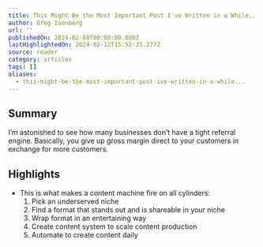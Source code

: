 ```yaml
---
title: This Might Be the Most Important Post I've Written in a While...
author: Greg Isenberg
url: ''
publishedOn: 2024-02-08T00:00:00.000Z
lastHighlightedOn: 2024-02-12T15:52:35.277Z
source: reader
category: articles
tags: []
aliases:
  - this-might-be-the-most-important-post-ive-written-in-a-while...
---
```

## Summary

I’m astonished to see how many businesses don’t have a tight referral engine. Basically, you give up gross margin direct to your customers in exchange for more customers.

## Highlights
- This is what makes a content machine fire on all cylinders:
  1) Pick an underserved niche
  2) Find a format that stands out and is shareable in your niche
  3) Wrap format in an entertaining way
  4) Create content system to scale content production
  5) Automate to create content daily
